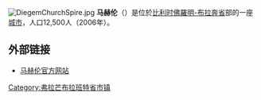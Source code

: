 {{Unreferenced|time=2018-08-14T11:53:18+00:00}}
[[File:DiegemChurchSpire.jpg|thumb]]
'''马赫伦'''（{{lang-nl|Machelen}}）是位於[[比利时|比利时]][[佛羅明-布拉奔省|佛羅明-布拉奔省]]部的一座[[城市|城市]]，人口12,500人（2006年）。

== 外部链接 ==
* [http://www.machelen.be/ 马赫伦官方网站] {{Wayback|url=http://www.machelen.be/ |date=20030730060538 }}

{{佛罗明-布拉奔省市区}}
{{Belgium-geo-stub}}
{{DEFAULTSORT:Machelen}}

[[Category:弗拉芒布拉班特省市镇|Category:弗拉芒布拉班特省市镇]]